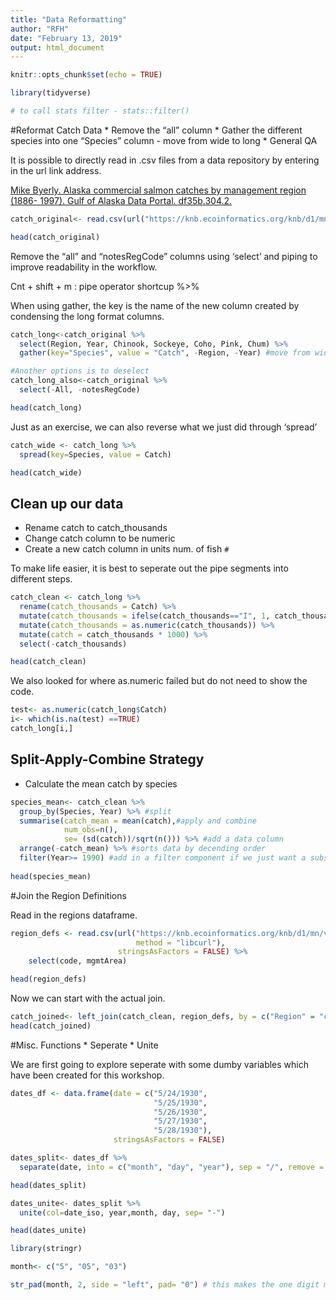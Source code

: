```yaml
---
title: "Data Reformatting"
author: "RFH"
date: "February 13, 2019"
output: html_document
---
```


```r
knitr::opts_chunk$set(echo = TRUE)
```


```r
library(tidyverse)

# to call stats filter - stats::filter()
```

#Reformat Catch Data
* Remove the "all" column
* Gather the different species into one "Species" column
    - move from wide to long
* General QA

It is possible to directly read in .csv files from a data repository by entering in the url link address. 

[Mike Byerly. Alaska commercial salmon catches by management region (1886- 1997). Gulf of Alaska Data Portal. df35b.304.2.](https://knb.ecoinformatics.org/view/df35b.304.2)

```r
catch_original<- read.csv(url("https://knb.ecoinformatics.org/knb/d1/mn/v2/object/df35b.302.1", method= "libcurl"), stringsAsFactors = FALSE)

head(catch_original)
```

Remove the "all" and "notesRegCode" columns using 'select' and piping to improve readability in the workflow.

Cnt + shift + m : pipe operator shortcup %>% 

When using gather, the key is the name of the new column created by condensing the long format columns.

```r
catch_long<-catch_original %>%
  select(Region, Year, Chinook, Sockeye, Coho, Pink, Chum) %>% 
  gather(key="Species", value = "Catch", -Region, -Year) #move from wide to long

#Another options is to deselect
catch_long_also<-catch_original %>%
  select(-All, -notesRegCode)

head(catch_long)

```
Just as an exercise, we can also reverse what we just did through 'spread'
```r
catch_wide <- catch_long %>% 
  spread(key=Species, value = Catch)

head(catch_wide)
```

## Clean up our data
* Rename catch to catch_thousands
* Change catch column to be numeric
* Create a new catch column in units num. of fish `#`

To make life easier, it is best to seperate out the pipe segments into different steps.
```r
catch_clean <- catch_long %>%
  rename(catch_thousands = Catch) %>% 
  mutate(catch_thousands = ifelse(catch_thousands=="I", 1, catch_thousands)) %>% 
  mutate(catch_thousands = as.numeric(catch_thousands)) %>% 
  mutate(catch = catch_thousands * 1000) %>% 
  select(-catch_thousands)

head(catch_clean)
```
We also looked for where as.numeric failed but do not need to show the code.
```r
test<- as.numeric(catch_long$Catch)
i<- which(is.na(test) ==TRUE)
catch_long[i,]

```

## Split-Apply-Combine Strategy

* Calculate the mean catch by species

```r
species_mean<- catch_clean %>% 
  group_by(Species, Year) %>% #split
  summarise(catch_mean = mean(catch),#apply and combine
            num_obs=n(),
            se= (sd(catch))/sqrt(n())) %>% #add a data column
  arrange(-catch_mean) %>% #sorts data by decending order
  filter(Year>= 1990) #add in a filter component if we just want a subset of data.
  
head(species_mean)
```

#Join the Region Definitions

Read in the regions dataframe.
```r
region_defs <- read.csv(url("https://knb.ecoinformatics.org/knb/d1/mn/v2/object/df35b.303.1",
                            method = "libcurl"),
                        stringsAsFactors = FALSE) %>% 
    select(code, mgmtArea)

head(region_defs)
```
Now we can start with the actual join.
```r
catch_joined<- left_join(catch_clean, region_defs, by = c("Region" = "code"))
head(catch_joined)
```

#Misc. Functions
* Seperate
* Unite

We are first going to explore seperate with some dumby variables which have been created for this workshop. 

```r
dates_df <- data.frame(date = c("5/24/1930",
                                "5/25/1930",
                                "5/26/1930",
                                "5/27/1930",
                                "5/28/1930"),
                       stringsAsFactors = FALSE)

dates_split<- dates_df %>% 
  separate(date, into = c("month", "day", "year"), sep = "/", remove = F)#keeps the original column

head(dates_split)
```

```r
dates_unite<- dates_split %>% 
  unite(col=date_iso, year,month, day, sep= "-")

head(dates_unite)
```

```r
library(stringr)

month<- c("5", "05", "03")

str_pad(month, 2, side = "left", pad= "0") # this makes the one digit month a second digit
```

